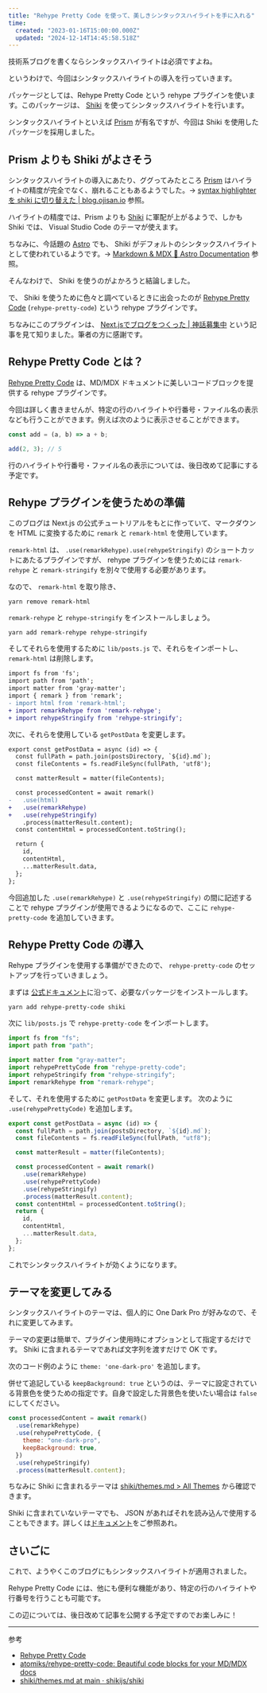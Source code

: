 ```yaml
---
title: "Rehype Pretty Code を使って、美しきシンタックスハイライトを手に入れる"
time:
  created: "2023-01-16T15:00:00.000Z"
  updated: "2024-12-14T14:45:58.518Z"
---
```


技術系ブログを書くならシンタックスハイライトは必須ですよね。

というわけで、今回はシンタックスハイライトの導入を行っていきます。

パッケージとしては、Rehype Pretty Code という rehype プラグインを使います。このパッケージは、 [Shiki](https://shiki.matsu.io/) を使ってシンタックスハイライトを行います。

シンタックスハイライトといえば [Prism](https://prismjs.com) が有名ですが、今回は Shiki を使用したパッケージを採用しました。

## Prism よりも Shiki がよさそう

シンタックスハイライトの導入にあたり、ググってみたところ [Prism](https://prismjs.com) はハイライトの精度が完全でなく、崩れることもあるようでした。→ [syntax highlighter を shiki に切り替えた | blog.ojisan.io](https://blog.ojisan.io/use-shiki/) 参照。

ハイライトの精度では、Prism よりも [Shiki](https://shiki.matsu.io/) に軍配が上がるようで、しかも Shiki では、 Visual Studio Code のテーマが使えます。

ちなみに、今話題の [Astro](https://astro.build/) でも、 Shiki がデフォルトのシンタックスハイライトとして使われているようです。→ [Markdown & MDX 🚀 Astro Documentation](https://docs.astro.build/en/guides/markdown-content/#syntax-highlighting) 参照。

そんなわけで、 Shiki を使うのがよかろうと結論しました。

で、 Shiki を使うために色々と調べているときに出会ったのが [Rehype Pretty Code](https://rehype-pretty-code.netlify.app/) (`rehype-pretty-code`) という rehype プラグインです。

ちなみにこのプラグインは、 [Next.jsでブログをつくった | 神話募集中](https://www.haxibami.net/blog/posts/blog-renewal) という記事を見て知りました。筆者の方に感謝です。

## Rehype Pretty Code とは？

[Rehype Pretty Code](https://rehype-pretty-code.netlify.app/) は、MD/MDX ドキュメントに美しいコードブロックを提供する rehype プラグインです。

今回は詳しく書きませんが、特定の行のハイライトや行番号・ファイル名の表示なども行うことができます。例えば次のように表示させることができます。

```js showLineNumbers title="add.js" {3}
const add = (a, b) => a + b;

add(2, 3); // 5
```

行のハイライトや行番号・ファイル名の表示については、後日改めて記事にする予定です。

## Rehype プラグインを使うための準備

このブログは Next.js の公式チュートリアルをもとに作っていて、マークダウンを HTML に変換するために `remark` と `remark-html` を使用しています。

`remark-html` は、 `.use(remarkRehype).use(rehypeStringify)` のショートカットにあたるプラグインですが、 rehype プラグインを使うためには `remark-rehype` と `remark-stringify` を別々で使用する必要があります。

なので、 `remark-html` を取り除き、

```shell title="Terminal"
yarn remove remark-html
```

`remark-rehype` と `rehype-stringify` をインストールしましょう。

```shell title="Terminal"
yarn add remark-rehype rehype-stringify
```

そしてそれらを使用するために `lib/posts.js` で、それらをインポートし、`remark-html` は削除します。

```diff title="lib/posts.js" {6-7}
import fs from 'fs';
import path from 'path';
import matter from 'gray-matter';
import { remark } from 'remark';
- import html from 'remark-html';
+ import remarkRehype from 'remark-rehype';
+ import rehypeStringify from 'rehype-stringify';
```

次に、それらを使用している `getPostData` を変更します。

```diff title="lib/posts.js" {9-10}
export const getPostData = async (id) => {
  const fullPath = path.join(postsDirectory, `${id}.md`);
  const fileContents = fs.readFileSync(fullPath, 'utf8');

  const matterResult = matter(fileContents);

  const processedContent = await remark()
-   .use(html)
+   .use(remarkRehype)
+   .use(rehypeStringify)
    .process(matterResult.content);
  const contentHtml = processedContent.toString();

  return {
    id,
    contentHtml,
    ...matterResult.data,
  };
};
```

今回追加した `.use(remarkRehype)` と `.use(rehypeStringify)` の間に記述することで rehype プラグインが使用できるようになるので、ここに `rehype-pretty-code` を追加していきます。

## Rehype Pretty Code の導入

Rehype プラグインを使用する準備ができたので、 `rehype-pretty-code` のセットアップを行っていきましょう。

まずは [公式ドキュメント](https://rehype-pretty-code.netlify.app/)に沿って、必要なパッケージをインストールします。

```shell title="Terminal"
yarn add rehype-pretty-code shiki
```

次に `lib/posts.js` で `rehype-pretty-code` をインポートします。

```jsx title="lib/posts.js" {6}
import fs from "fs";
import path from "path";

import matter from "gray-matter";
import rehypePrettyCode from "rehype-pretty-code";
import rehypeStringify from "rehype-stringify";
import remarkRehype from "remark-rehype";
```

そして、それを使用するために `getPostData` を変更します。 次のように `.use(rehypePrettyCode)` を追加します。

```jsx title="lib/posts.js" {9}
export const getPostData = async (id) => {
  const fullPath = path.join(postsDirectory, `${id}.md`);
  const fileContents = fs.readFileSync(fullPath, "utf8");

  const matterResult = matter(fileContents);

  const processedContent = await remark()
    .use(remarkRehype)
    .use(rehypePrettyCode)
    .use(rehypeStringify)
    .process(matterResult.content);
  const contentHtml = processedContent.toString();
  return {
    id,
    contentHtml,
    ...matterResult.data,
  };
};
```

これでシンタックスハイライトが効くようになります。

## テーマを変更してみる

シンタックスハイライトのテーマは、個人的に One Dark Pro が好みなので、それに変更してみます。

テーマの変更は簡単で、プラグイン使用時にオプションとして指定するだけです。 Shiki に含まれるテーマであれば文字列を渡すだけで OK です。

次のコード例のように `theme: 'one-dark-pro'` を追加します。

併せて追記している `keepBackground: true` というのは、テーマに設定されている背景色を使うための指定です。自身で設定した背景色を使いたい場合は `false` にしてください。

```jsx {3-6}
const processedContent = await remark()
  .use(remarkRehype)
  .use(rehypePrettyCode, {
    theme: "one-dark-pro",
    keepBackground: true,
  })
  .use(rehypeStringify)
  .process(matterResult.content);
```

ちなみに Shiki に含まれるテーマは [shiki/themes.md > All Themes](https://github.com/shikijs/shiki/blob/main/docs/themes.md#all-themes) から確認できます。

Shiki に含まれていないテーマでも、 JSON があればそれを読み込んで使用することもできます。詳しくは[ドキュメント](https://rehype-pretty-code.netlify.app/)をご参照あれ。

## さいごに

これで、ようやくこのブログにもシンタックスハイライトが適用されました。

Rehype Pretty Code には、他にも便利な機能があり、特定の行のハイライトや行番号を行うことも可能です。

この辺については、後日改めて記事を公開する予定ですのでお楽しみに！

---

参考

- [Rehype Pretty Code](https://rehype-pretty-code.netlify.app/)
- [atomiks/rehype-pretty-code: Beautiful code blocks for your MD/MDX docs](https://github.com/atomiks/rehype-pretty-code)
- [shiki/themes.md at main · shikijs/shiki](https://github.com/shikijs/shiki/blob/main/docs/themes.md)
